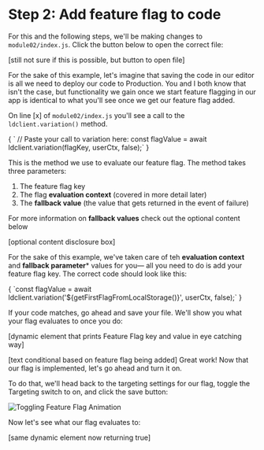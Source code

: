 
# Step 2: Add feature flag to code

For this and the following steps, we'll be making changes to `module02/index.js`. Click the button below to open the correct file:

[still not sure if this is possible, but button to open file]

For the sake of this example, let's imagine that saving the code in our editor is all we need to deploy our code to Production. You and I both know that isn't the case, but functionality we gain once we start feature flagging in our app is identical to what you'll see once we get our feature flag added.

On line [x] of `module02/index.js` you'll see a call to the `ldclient.variation()` method.

<SyntaxHighlighter showLineNumbers="true" startingLineNumber={10} language="javascript" style={docco}>
{
`  // Paste your call to variation here:
  const flagValue = await ldclient.variation(flagKey, userCtx, false);`
}
</SyntaxHighlighter>

This is the method we use to evaluate our feature flag. The method takes three parameters:

1. The feature flag key
2. The flag **evaluation context** (covered in more detail later)
3. The **fallback value** (the value that gets returned in the event of failure)

For more information on **fallback values** check out the optional content below

[optional content disclosure box]

For the sake of this example, we've taken care of teh **evaluation context** and **fallback parameter*** values for you— all you need to do is add your feature flag key. The correct code should look like this:

<SyntaxHighlighter showLineNumbers="true" startingLineNumber={10} language="javascript" style={docco}>
{
`const flagValue = await ldclient.variation('${getFirstFlagFromLocalStorage()}', userCtx, false);`
}
</SyntaxHighlighter>

If your code matches, go ahead and save your file. We'll show you what your flag evaluates to once you do:

[dynamic element that prints Feature Flag key and value in eye catching way]

[text conditional based on feature flag being added] Great work! Now that our flag is implemented, let's go ahead and turn it on. 

To do that, we'll head back to the targeting settings for our flag, toggle the Targeting switch to on, and click the save button:

![Toggling Feature Flag Animation](/images/toggle-flag.gif)

 Now let's see what our flag evaluates to:

[same dynamic element now returning true]